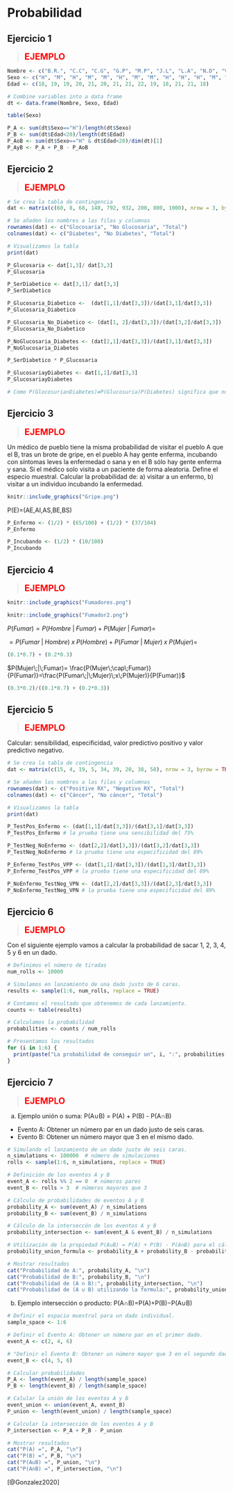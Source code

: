 # Probabilidad

## Ejercicio 1

><span style="color:red; font-size: 20px;">**EJEMPLO**</span>

```r
Nombre <- c("B.R.", "C.C", "C.G", "G.P", "M.P", "J.L", "L.A", "N.D", "V.C", "V.F", "L.L", "J.N", "J.P", "U.P")
Sexo <- c("H", "M", "H", "M", "M", "H", "M", "M", "H", "H", "H", "M", "M", "M")
Edad <- c(18, 19, 19, 20, 21, 20, 21, 21, 22, 19, 18, 21, 21, 18)

# Combine variables into a data frame
dt <- data.frame(Nombre, Sexo, Edad)

table(Sexo)

P_A <- sum(dt$Sexo=="H")/length(dt$Sexo)
P_B <- sum(dt$Edad<20)/length(dt$Edad)
P_AoB <- sum(dt$Sexo=="H" & dt$Edad<20)/dim(dt)[1]
P_AyB <- P_A + P_B - P_AoB
```

## Ejercicio 2

><span style="color:red; font-size: 20px;">**EJEMPLO**</span>

```r
# Se crea la tabla de contingencia
dat <- matrix(c(60, 8, 68, 140, 792, 932, 200, 800, 1000), nrow = 3, byrow = TRUE)

# Se añaden los nombres a las filas y columnas
rownames(dat) <- c("Glocosaria", "No Glucosaria", "Total")
colnames(dat) <- c("Diabetes", "No Diabetes", "Total")

# Visualizamos la tabla
print(dat)

P_Glucosaria <- dat[1,3]/ dat[3,3]
P_Glucosaria

P_SerDiabetico <- dat[3,1]/ dat[3,3]
P_SerDiabetico

P_Glucosaria_Diabetico <-  (dat[1,1]/dat[3,3])/(dat[3,1]/dat[3,3])
P_Glucosaria_Diabetico

P_Glucosaria_No_Diabetico <- (dat[1, 2]/dat[3,3])/(dat[3,2]/dat[3,3])
P_Glucosaria_No_Diabetico

P_NoGlucosaria_Diabetes <- (dat[2,1]/dat[3,3])/(dat[3,1]/dat[3,3])
P_NoGlucosaria_Diabetes

P_SerDiabetico * P_Glucosaria

P_GlucosariayDiabetes <- dat[1,1]/dat[3,3]
P_GlucosariayDiabetes

# Como P(Glocosuria∩Diabetes)≠P(Glucosuria)P(Diabetes) significa que no son independientes.
```

## Ejercicio 3

><span style="color:red; font-size: 20px;">**EJEMPLO**</span>

Un médico de pueblo tiene la misma probabilidad de visitar el pueblo A que el B, tras un brote de gripe, en el pueblo A hay gente enferma, incubando con síntomas leves la enfermedad o sana y en el B sólo hay gente enferma y sana. Si el médico solo visita a un paciente de forma aleatoria. Define el especio muestral. Calcular la probabilidad de: a) visitar a un enfermo, b) visitar a un individuo incubando la enfermedad.

```r
knitr::include_graphics("Gripe.png")
```

P(E)=(AE,AI,AS,BE,BS)

```r
P_Enfermo <- (1/2) * (65/100) + (1/2) * (37/104)
P_Enfermo

P_Incubando <- (1/2) * (10/100)
P_Incubando
```

## Ejercicio 4

><span style="color:red; font-size: 20px;">**EJEMPLO**</span>

```r
knitr::include_graphics("Fumadores.png")
```

```r
knitr::include_graphics("Fumador2.png")
```

$P(Fumar)= P(Hombre\;|\;Fumar) + P(Mujer\;|\;Fumar) =$

$= P(Fumar\;|\;Hombre)\;x\;P(Hombre)\;+\;P(Fumar\;|\;Mujer)\;x\;P(Mujer)=$

```r
(0.1*0.7) + (0.2*0.3)
```

$P(Mujer\;|\;Fumar)= \frac{P(Mujer\;\cap\;Fumar)}{P(Fumar)}=\frac{P(Fumar\;|\;Mujer)\;x\;P(Mujer)}{P(Fumar)}$

```r
(0.3*0.2)/((0.1*0.7) + (0.2*0.3))
```


## Ejercicio 5

><span style="color:red; font-size: 20px;">**EJEMPLO**</span>

Calcular: sensibilidad, especificidad, valor predictivo positivo y valor predictivo negativo. 

```r
# Se crea la tabla de contingencia
dat <- matrix(c(15, 4, 19, 5, 34, 39, 20, 38, 58), nrow = 3, byrow = TRUE)

# Se añaden los nombres a las filas y columnas
rownames(dat) <- c("Positive RX", "Negativo RX", "Total")
colnames(dat) <- c("Cáncer", "No cáncer", "Total")

# Visualizamos la tabla
print(dat)

P_TestPos_Enfermo <- (dat[1,1]/dat[3,3])/(dat[3,1]/dat[3,3])
P_TestPos_Enfermo # la prueba tiene una sensibilidad del 75%

P_TestNeg_NoEnfermo <- (dat[2,2]/dat[3,3])/(dat[3,2]/dat[3,3])
P_TestNeg_NoEnfermo # la prueba tiene una especificidad del 89%

P_Enfermo_TestPos_VPP <- (dat[1,1]/dat[3,3])/(dat[1,3]/dat[3,3])
P_Enfermo_TestPos_VPP # la prueba tiene una especificidad del 89%

P_NoEnfermo_TestNeg_VPN <- (dat[2,2]/dat[3,3])/(dat[2,3]/dat[3,3])
P_NoEnfermo_TestNeg_VPN # la prueba tiene una especificidad del 89%

```

## Ejercicio 6

><span style="color:red; font-size: 20px;">**EJEMPLO**</span>

Con el siguiente ejemplo vamos a calcular la probabilidad de sacar 1, 2, 3, 4, 5 y 6 en un dado.

```r
# Definimos el número de tiradas
num_rolls <- 10000

# Simulamos en lanzamiento de una dado justo de 6 caras.
results <- sample(1:6, num_rolls, replace = TRUE)

# Contamos el resultado que obtenemos de cada lanzamiento.
counts <- table(results)

# Calculamos la probabilidad
probabilities <- counts / num_rolls

# Presentamos los resultados
for (i in 1:6) {
  print(paste("La probabilidad de conseguir un", i, ":", probabilities[i]))
}
```

## Ejercicio 7

><span style="color:red; font-size: 20px;">**EJEMPLO**</span>

a) Ejemplo unión o suma: P(A∪B) = P(A) + P(B) - P(A∩B)

- Evento A: Obtener un número par en un dado justo de seis caras.
- Evento B: Obtener un número mayor que 3 en el mismo dado.

```r
# Simulando el lanzamiento de un dado justo de seis caras.
n_simulations <- 100000  # número de simulaciones
rolls <- sample(1:6, n_simulations, replace = TRUE)

# Definición de los eventos A y B
event_A <- rolls %% 2 == 0  # números pares
event_B <- rolls > 3  # números mayores que 3

# Cálculo de probabilidades de eventos A y B
probability_A <- sum(event_A) / n_simulations
probability_B <- sum(event_B) / n_simulations

# Cálculo de la interseccón de los eventos A y B
probability_intersection <- sum(event_A & event_B) / n_simulations

# Utilización de la propiedad P(A∪B) = P(A) + P(B) - P(A∩B) para el cálculo de la suma
probability_union_formula <- probability_A + probability_B - probability_intersection

# Mostrar resultados
cat("Probabilidad de A:", probability_A, "\n")
cat("Probabilidad de B:", probability_B, "\n")
cat("Probabilidad de (A ∩ B):", probability_intersection, "\n")
cat("Probabilidad de (A ∪ B) utilizando la formula:", probability_union_formula, "\n")
```

b) Ejemplo intersección o producto: P(A∩B)=P(A)+P(B)−P(A∪B)

```r
# Definir el espacio muestral para un dado individual.
sample_space <- 1:6

# Definir el Evento A: Obtener un número par en el primer dado.
event_A <- c(2, 4, 6)

# "Definir el Evento B: Obtener un número mayor que 3 en el segundo dado.
event_B <- c(4, 5, 6)

# Calcular probabilidades
P_A <- length(event_A) / length(sample_space)
P_B <- length(event_B) / length(sample_space)

# Calular la unión de los eventos A y B
event_union <- union(event_A, event_B)
P_union <- length(event_union) / length(sample_space)

# Calcular la intersección de los eventos A y B
P_intersection <- P_A + P_B - P_union

# Mostrar resultados
cat("P(A) =", P_A, "\n")
cat("P(B) =", P_B, "\n")
cat("P(A∪B) =", P_union, "\n")
cat("P(A∩B) =", P_intersection, "\n")
```

[@Gonzalez2020]


